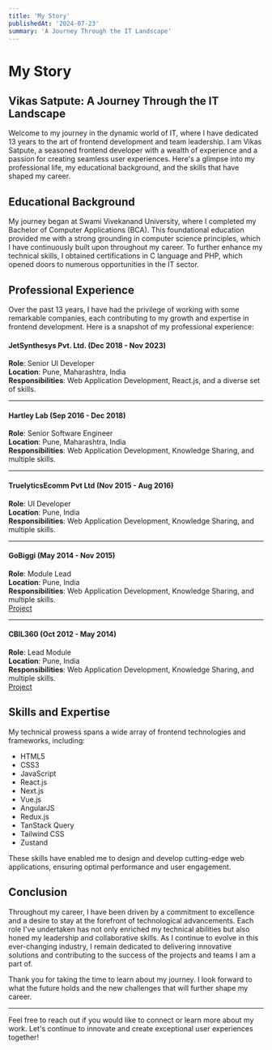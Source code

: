 ```yaml
---
title: 'My Story'
publishedAt: '2024-07-23'
summary: 'A Journey Through the IT Landscape'
---
```


# My Story

## Vikas Satpute: A Journey Through the IT Landscape

Welcome to my journey in the dynamic world of IT, where I have dedicated 13 years to the art of frontend development and team leadership. I am Vikas Satpute, a seasoned frontend developer with a wealth of experience and a passion for creating seamless user experiences. Here's a glimpse into my professional life, my educational background, and the skills that have shaped my career.

## Educational Background

My journey began at Swami Vivekanand University, where I completed my Bachelor of Computer Applications (BCA). This foundational education provided me with a strong grounding in computer science principles, which I have continuously built upon throughout my career. To further enhance my technical skills, I obtained certifications in C language and PHP, which opened doors to numerous opportunities in the IT sector.

## Professional Experience

Over the past 13 years, I have had the privilege of working with some remarkable companies, each contributing to my growth and expertise in frontend development. Here is a snapshot of my professional experience:

#### JetSynthesys Pvt. Ltd. (Dec 2018 - Nov 2023)

**Role**: Senior UI Developer\
**Location**: Pune, Maharashtra, India\
**Responsibilities**: Web Application Development, React.js, and a diverse set of skills.

---

#### Hartley Lab (Sep 2016 - Dec 2018)

**Role**: Senior Software Engineer\
**Location**: Pune, Maharashtra, India\
**Responsibilities**: Web Application Development, Knowledge Sharing, and multiple skills.

---

#### TruelyticsEcomm Pvt Ltd (Nov 2015 - Aug 2016)

**Role**: UI Developer\
**Location**: Pune, India\
**Responsibilities**: Web Application Development, Knowledge Sharing, and multiple skills.

---

#### GoBiggi (May 2014 - Nov 2015)

**Role**: Module Lead\
**Location**: Pune, India\
**Responsibilities**: Web Application Development, Knowledge Sharing, and multiple skills.\
[Project](/projects/gobiggi)

---

#### CBIL360 (Oct 2012 - May 2014)

**Role**: Lead Module\
**Location**: Pune, India\
**Responsibilities**: Web Application Development, Knowledge Sharing, and multiple skills.\
[Project](/projects/cbil360)

## Skills and Expertise

My technical prowess spans a wide array of frontend technologies and frameworks, including:

- HTML5
- CSS3
- JavaScript
- React.js
- Next.js
- Vue.js
- AngularJS
- Redux.js
- TanStack Query
- Tailwind CSS
- Zustand

These skills have enabled me to design and develop cutting-edge web applications, ensuring optimal performance and user engagement.

## Conclusion

Throughout my career, I have been driven by a commitment to excellence and a desire to stay at the forefront of technological advancements. Each role I've undertaken has not only enriched my technical abilities but also honed my leadership and collaborative skills. As I continue to evolve in this ever-changing industry, I remain dedicated to delivering innovative solutions and contributing to the success of the projects and teams I am a part of.

Thank you for taking the time to learn about my journey. I look forward to what the future holds and the new challenges that will further shape my career.

---

Feel free to reach out if you would like to connect or learn more about my work. Let's continue to innovate and create exceptional user experiences together!
